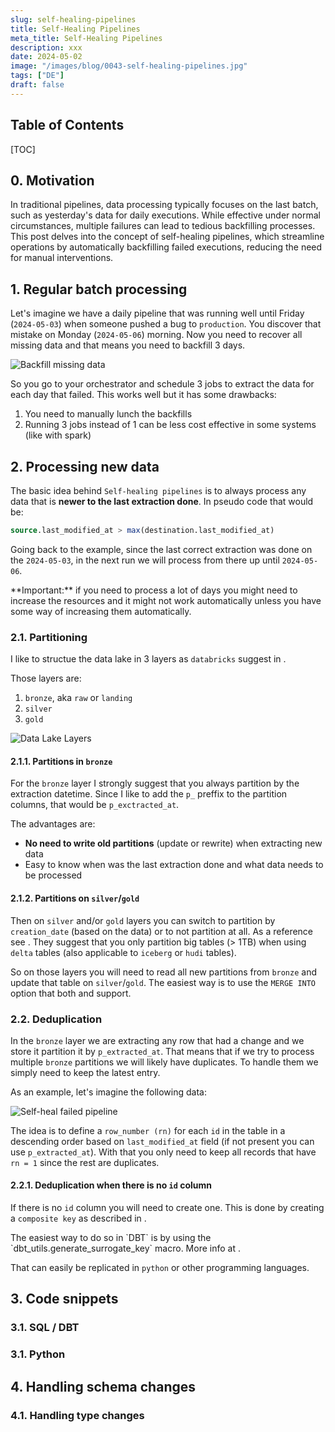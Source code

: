```yaml
---
slug: self-healing-pipelines
title: Self-Healing Pipelines
meta_title: Self-Healing Pipelines
description: xxx
date: 2024-05-02
image: "/images/blog/0043-self-healing-pipelines.jpg"
tags: ["DE"]
draft: false
---
```


## Table of Contents

[TOC]

## 0. Motivation

In traditional pipelines, data processing typically focuses on the last batch, such as yesterday's data for daily executions.
While effective under normal circumstances, multiple failures can lead to tedious backfilling processes.
This post delves into the concept of self-healing pipelines, which streamline operations by automatically backfilling failed executions, reducing the need for manual interventions.

## 1. Regular batch processing

Let's imagine we have a daily pipeline that was running well until Friday (`2024-05-03`) when someone pushed a bug to `production`.
You discover that mistake on Monday (`2024-05-06`) morning.
Now you need to recover all missing data and that means you need to backfill 3 days. 

![Backfill missing data](../../images/posts/2024/0043-backfill-missing-data.jpg)

So you go to your orchestrator and schedule 3 jobs to extract the data for each day that failed.
This works well but it has some drawbacks:

1. You need to manually lunch the backfills
2. Running 3 jobs instead of 1 can be less cost effective in some systems (like with spark)

## 2. Processing new data

The basic idea behind `Self-healing pipelines` is to always process any data that is **newer to the last extraction done**.
In pseudo code that would be:

```sql
source.last_modified_at > max(destination.last_modified_at)
```

Going back to the example, since the last correct extraction was done on the `2024-05-03`, in the next run we will process from there up until `2024-05-06`.

<Notice type="warning">
  **Important:** if you need to process a lot of days you might need to increase the resources and it might not work automatically unless you have some way of increasing them automatically.
</Notice>

### 2.1. Partitioning

I like to structue the data lake in 3 layers as `databricks` suggest in <FancyLink linkText="Medallion Architecture" url="https://www.databricks.com/glossary/medallion-architecture"/>.

Those layers are:

1. `bronze`, aka `raw` or `landing`
2. `silver`
3. `gold`

![Data Lake Layers](../../images/posts/2024/0043-data-lake-layers.jpg)

#### 2.1.1. Partitions in `bronze`

For the `bronze` layer I strongly suggest that you always partition by the extraction datetime.
Since I like to add the `p_` preffix to the partition columns, that would be `p_exctracted_at`.

The advantages are:

* **No need to write old partitions** (update or rewrite) when extracting new data
* Easy to know when was the last extraction done and what data needs to be processed

#### 2.1.2. Partitions on `silver`/`gold`

Then on `silver` and/or `gold` layers you can switch to partition by `creation_date` (based on the data) or to not partition at all.
As a reference see <FancyLink linkText="When to partition tables on Databricks" url="https://docs.databricks.com/en/tables/partitions.html"/>.
They suggest that you only partition big tables (> 1TB) when using `delta` tables (also applicable to `iceberg` or `hudi` tables).

So on those layers you will need to read all new partitions from `bronze` and update that table on `silver`/`gold`.
The easiest way is to use the `MERGE INTO` option that both <FancyLink linkText="Delta Lake" url="https://delta.io/"/> and <FancyLink linkText="Iceberg" url="https://iceberg.apache.org/" company="iceberg"/> support.

### 2.2. Deduplication

In the `bronze` layer we are extracting any row that had a change and we store it partition it by `p_extracted_at`.
That means that if we try to process multiple `bronze` partitions we will likely have duplicates.
To handle them we simply need to keep the latest entry.

As an example, let's imagine the following data:

![Self-heal failed pipeline](../../images/posts/2024/0043-self-heal-failed-pipeline.jpg)

The idea is to define a `row_number (rn)` for each `id` in the table in a descending order based on `last_modified_at` field (if not present you can use `p_extracted_at`).
With that you only need to keep all records that have `rn = 1` since the rest are duplicates.

#### 2.2.1. Deduplication when there is no `id` column

If there is no `id` column you will need to create one.
This is done by creating a `composite key` as described in <FancyLink linkText="DBT | Composite key" url="https://docs.getdbt.com/reference/resource-configs/unique_key#use-a-combination-of-two-columns-as-a-unique-key"/>.

<Notice type="warning">
  The easiest way to do so in `DBT` is by using the `dbt_utils.generate_surrogate_key` macro.
  More info at <FancyLink linkText="DBT | SQL surrogate keys" url="https://docs.getdbt.com/blog/sql-surrogate-keys"/>.
</Notice>

That can easily be replicated in `python` or other programming languages.

## 3. Code snippets

### 3.1. SQL / DBT

### 3.1. Python

## 4. Handling schema changes

### 4.1. Handling type changes
